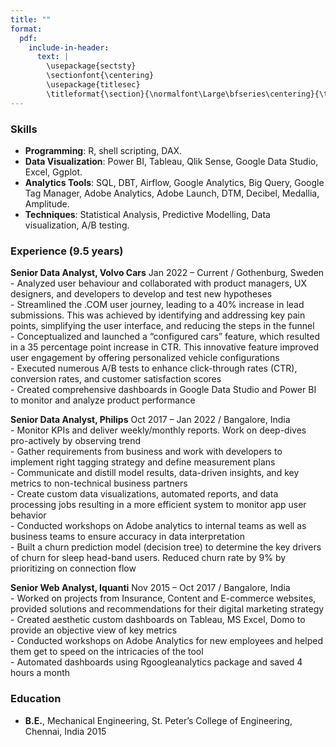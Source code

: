 ---
title: ""
format:
  pdf:
    include-in-header:
      text: |
        \usepackage{sectsty}
        \sectionfont{\centering}
        \usepackage{titlesec}
        \titleformat{\section}{\normalfont\Large\bfseries\centering}{\thesection}{1em}{}
---

\begin{center}
\huge Nagarjun Guthi Babu
\end{center}
\begin{center}
\href{mailto:nagarjunguthibabu@gmail.com}{nagarjunguthibabu@gmail.com} your-phone-number \\
\href{http://linkedin.com/in/nagarjungb}{Linkedin} Gothenburg, Sweden
\end{center}

### Skills

-   **Programming**: R, shell scripting, DAX.
-   **Data Visualization**: Power BI, Tableau, Qlik Sense, Google Data Studio, Excel, Ggplot.
-   **Analytics Tools**: SQL, DBT, Airflow, Google Analytics, Big Query, Google Tag Manager, Adobe Analytics, Adobe Launch, DTM, Decibel, Medallia, Amplitude.
-   **Techniques**: Statistical Analysis, Predictive Modelling, Data visualization, A/B testing.

### Experience (9.5 years)

**Senior Data Analyst, Volvo Cars** \hfill Jan 2022 – Current / Gothenburg, Sweden\
- Analyzed user behaviour and collaborated with product managers, UX designers, and developers to develop and test new hypotheses\
- Streamlined the .COM user journey, leading to a 40% increase in lead submissions. This was achieved by identifying and addressing key pain points, simplifying the user interface, and reducing the steps in the funnel\
- Conceptualized and launched a “configured cars” feature, which resulted in a 35 percentage point increase in CTR. This innovative feature improved user engagement by offering personalized vehicle configurations\
- Executed numerous A/B tests to enhance click-through rates (CTR), conversion rates, and customer satisfaction scores\
- Created comprehensive dashboards in Google Data Studio and Power BI to monitor and analyze product performance\

**Senior Data Analyst, Philips** \hfill Oct 2017 – Jan 2022 / Bangalore, India\
- Monitor KPIs and deliver weekly/monthly reports. Work on deep-dives pro-actively by observing trend\
- Gather requirements from business and work with developers to implement right tagging strategy and define measurement plans\
- Communicate and distill model results, data-driven insights, and key metrics to non-technical business partners\
- Create custom data visualizations, automated reports, and data processing jobs resulting in a more efficient system to monitor app user behavior\
- Conducted workshops on Adobe analytics to internal teams as well as business teams to ensure accuracy in data interpretation\
- Built a churn prediction model (decision tree) to determine the key drivers of churn for sleep head-band users. Reduced churn rate by 9% by prioritizing on connection flow\

**Senior Web Analyst, Iquanti** \hfill Nov 2015 – Oct 2017 / Bangalore, India\
- Worked on projects from Insurance, Content and E-commerce websites, provided solutions and recommendations for their digital marketing strategy\
- Created aesthetic custom dashboards on Tableau, MS Excel, Domo to provide an objective view of key metrics\
- Conducted workshops on Adobe Analytics for new employees and helped them get to speed on the intricacies of the tool\
- Automated dashboards using Rgoogleanalytics package and saved 4 hours a month\

### Education

-   **B.E.**, Mechanical Engineering, St. Peter’s College of Engineering, Chennai, India 2015
